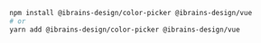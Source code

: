 ```bash
npm install @ibrains-design/color-picker @ibrains-design/vue
# or
yarn add @ibrains-design/color-picker @ibrains-design/vue
```
